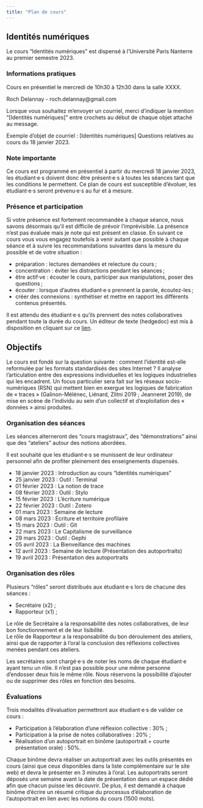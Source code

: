 ```yaml
---
title: "Plan de cours"
---
```


## Identités numériques

Le cours "Identités numériques" est dispensé à l'Université Paris Nanterre au premier semestre 2023.

### Informations pratiques

Cours en présentiel le mercredi de 10h30 à 12h30 dans la salle XXXX.  

Roch Delannay - roch.delannay@gmail.com

::: {.callout-note}

Lorsque vous souhaitez m'envoyer un courriel, merci d'indiquer la mention "\[Identités numériques\]" entre crochets au début de chaque objet attaché au message. 

Exemple d'objet de courriel : \[Identités numériques\] Questions relatives au cours du 18 janvier 2023.

:::

### Note importante

Ce cours est programmé en présentiel à partir du mercredi 18 janvier 2023, les étudiant·e·s doivent donc être présent·e·s à toutes les séances tant que les conditions le permettent. Ce plan de cours est susceptible d’évoluer, les étudiant·e·s seront prévenu·e·s au fur et à mesure.

### Présence et participation 

Si votre présence est fortement recommandée à chaque séance, nous savons désormais qu’il est difficile de prévoir l’imprévisible. La présence n’est pas évaluée mais je note qui est présent en classe. En suivant ce cours vous vous engagez toutefois à venir autant que possible à chaque séance et à suivre les recommandations suivantes dans la mesure du possible et de votre situation :

- préparation : lectures demandées et relecture du cours ;
- concentration : éviter les distractions pendant les séances ;
- être actif·ve : écouter le cours, participer aux manipulations, poser des questions ;
- écouter : lorsque d’autres étudiant·e·s prennent la parole, écoutez-les ;
- créer des connexions : synthétiser et mettre en rapport les différents contenus présentés.

::: {.callout-note}

Il est attendu des étudiant·e·s qu'ils prennent des notes collaboratives pendant toute la durée du cours. Un éditeur de texte (hedgedoc) est mis à disposition en cliquant sur ce [lien](https://demo.hedgedoc.org/1WdF94ubQcOV1_EoR1eT9Q#).

:::

## Objectifs

Le cours est fondé sur la question suivante : comment l’identité est-elle reformulée par les formats
standardisés des sites Internet ?
Il analyse l’articulation entre des expressions individuelles et les logiques industrielles qui les
encadrent. Un focus particulier sera fait sur les réseaux socio-numériques (RSN) qui mettent bien en
exergue les logiques de fabrication de « traces » (Galinon-Mélénec, Liénard, Zlitni 2019 ; Jeanneret
2019), de mise en scène de l’individu au sein d’un collectif et d’exploitation des « données » ainsi
produites.

### Organisation des séances

Les séances alterneront des "cours magistraux", des "démonstrations" ainsi que des "ateliers" autour des notions abordées. 

Il est souhaité que les étudiant·e·s se munissent de leur ordinateur personnel afin de profiter pleinement des enseignements dispensés.

- 18 janvier 2023 : Introduction au cours "Identités numériques"
- 25 janvier 2023 : Outil : Terminal
- 01 février 2023 : La notion de trace
- 08 février 2023 : Outil : Stylo
- 15 février 2023 : L'écriture numérique
- 22 février 2023 : Outil : Zotero
- 01 mars 2023 : Semaine de lecture
- 08 mars 2023 : Écriture et territoire profilaire
- 15 mars 2023 : Outil : Git
- 22 mars 2023 : Le Capitalisme de surveillance
- 29 mars 2023 : Outil : Gephi
- 05 avril 2023 : La Bienveillance des machines
- 12 avril 2023 : Semaine de lecture (Présentation des autoportraits)
- 19 avril 2023 : Présentation des autoportraits

### Organisation des rôles

Plusieurs "rôles" seront distribués aux étudiant·e·s lors de chacune des séances : 

- Secrétaire (x2) ;
- Rapporteur (x1) ;

Le rôle de Secrétaire a la responsabilité des notes collaboratives, de leur bon fonctionnement et de leur lisibilité.  
Le rôle de Rapporteur a la responsabilité du bon déroulement des ateliers, ainsi que de rapporter à l'oral la conclusion des réflexions collectives menées pendant ces ateliers.

::: {.callout-note}

Les secrétaires sont chargé·e·s de noter les noms de chaque étudiant·e ayant tenu un rôle. Il n'est pas possible pour une même personne d'endosser deux fois le même rôle. 
Nous réservons la possibilité d'ajouter ou de supprimer des rôles en fonction des besoins.

:::

### Évaluations

Trois modalités d'évaluation permettront aux étudiant·e·s de valider ce cours : 

- Participation à l'élaboration d'une réflexion collective : 30% ;
- Participation à la prise de notes collaboratives : 20% ;
- Réalisation d'un autoportrait en binôme (autoportrait + courte présentation orale) : 50%.

Chaque binôme devra réaliser un autoportrait avec les outils présentés en cours (ainsi que ceux disponibles dans la liste complémentaire sur le site web) et devra le présenter en 3 minutes à l'oral. Les autoportraits seront déposés une semaine avant la date de présentation dans un espace dédié afin que chacun puisse les découvrir. De plus, il est demandé à chaque binôme d'écrire un résumé critique du processus d'élaboration de l'autoportrait en lien avec les notions du cours (1500 mots).